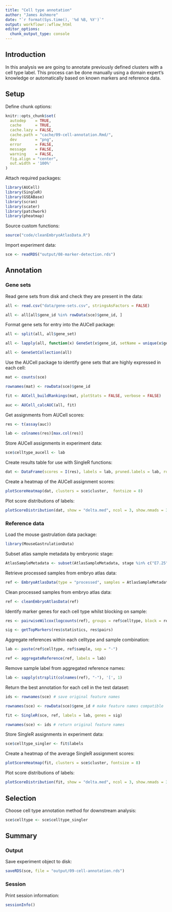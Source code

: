 ```yaml
---
title: "Cell type annotation"
author: "James Ashmore"
date: "`r format(Sys.time(), '%d %B, %Y')`"
output: workflowr::wflow_html
editor_options:
  chunk_output_type: console
---
```


## Introduction

In this analysis we are going to annotate previously defined clusters with a cell type label. This process can be done manually using a domain expert's knowledge or automatically based on known markers and reference data.

## Setup

Define chunk options:

```r
knitr::opts_chunk$set(
  autodep    = TRUE,
  cache      = TRUE,
  cache.lazy = FALSE,
  cache.path = "cache/09-cell-annotation.Rmd/",
  dev        = "png",
  error      = FALSE,
  message    = FALSE,
  warning    = FALSE,
  fig.align = "center",
  out.width = '100%'
)
```

Attach required packages:

```r
library(AUCell)
library(SingleR)
library(GSEABase)
library(scran)
library(scater)
library(patchwork)
library(pheatmap)
```

Source custom functions:

```r
source("code/cleanEmbryoAtlasData.R")
```

Import experiment data:

```r
sce <- readRDS("output/08-marker-detection.rds")
```

## Annotation

### Gene sets

Read gene sets from disk and check they are present in the data:

```r
all <- read.csv("data/gene-sets.csv", stringsAsFactors = FALSE)

all <- all[all$gene_id %in% rowData(sce)$gene_id, ]
```

Format gene sets for entry into the AUCell package:

```r
all <- split(all, all$gene_set)

all <- lapply(all, function(x) GeneSet(x$gene_id, setName = unique(x$gene_set)))

all <- GeneSetCollection(all)
```

Use the AUCell package to identify gene sets that are highly expressed in each cell:

```r
mat <- counts(sce)

rownames(mat) <- rowData(sce)$gene_id

fit <- AUCell_buildRankings(mat, plotStats = FALSE, verbose = FALSE)

auc <- AUCell_calcAUC(all, fit)
```

Get assignments from AUCell scores:

```r
res <- t(assay(auc))

lab <- colnames(res)[max.col(res)]
```

Store AUCell assignments in experiment data:

```r
sce$celltype_aucell <- lab
```

Create results table for use with SingleR functions:

```r
dat <- DataFrame(scores = I(res), labels = lab, pruned.labels = lab, row.names = rownames(res))
```

Create a heatmap of the AUCell assignment scores:

```r
plotScoreHeatmap(dat, clusters = sce$cluster,  fontsize = 8)
```

Plot score distributions of labels:

```r
plotScoreDistribution(dat, show = "delta.med", ncol = 3, show.nmads = 3)
```

### Reference data

Load the mouse gastrulation data package:

```r
library(MouseGastrulationData)
```

Subset atlas sample metadata by embryonic stage:

```r
AtlasSampleMetadata <- subset(AtlasSampleMetadata, stage %in% c("E7.25", "E7.5", "E7.75", "E8.0"))
```

Retrieve processed samples from embryo atlas data:

```r
ref <- EmbryoAtlasData(type = "processed", samples = AtlasSampleMetadata$sample)
```

Clean processed samples from embryo atlas data:

```r
ref <- cleanEmbryoAtlasData(ref)
```

Identify marker genes for each cell type whilst blocking on sample:

```r
res <- pairwiseWilcox(logcounts(ref), groups = ref$celltype, block = ref$sample)

sig <- getTopMarkers(res$statistics, res$pairs)
```

Aggregate references within each celltype and sample combination:

```r
lab <- paste(ref$celltype, ref$sample, sep = "-")

ref <- aggregateReference(ref, labels = lab)
```

Remove sample label from aggregated reference names:

```r
lab <- sapply(strsplit(colnames(ref), "-"), '[', 1)
```

Return the best annotation for each cell in the test dataset:

```r
ids <- rownames(sce) # save original feature names

rownames(sce) <- rowData(sce)$gene_id # make feature names compatible

fit <- SingleR(sce, ref, labels = lab, genes = sig)

rownames(sce) <- ids # return original feature names
```

Store SingleR assignments in experiment data:

```r
sce$celltype_singler <- fit$labels
```

Create a heatmap of the average SingleR assignment scores:

```r
plotScoreHeatmap(fit, clusters = sce$cluster, fontsize = 8)
```

Plot score distributions of labels:

```r
plotScoreDistribution(fit, show = "delta.med", ncol = 3, show.nmads = 3)
```

## Selection

Choose cell type annotation method for downstream analysis:

```r
sce$celltype <- sce$celltype_singler
```

## Summary

### Output

Save experiment object to disk:

```r
saveRDS(sce, file = "output/09-cell-annotation.rds")
```

### Session

Print session information:

```r
sessionInfo()
```
